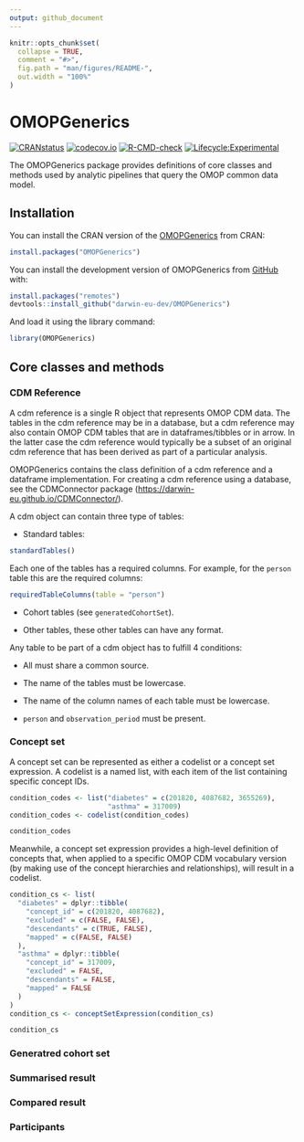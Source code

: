 ```yaml
---
output: github_document
---
```


<!-- README.md is generated from README.Rmd. Please edit that file -->

```r
knitr::opts_chunk$set(
  collapse = TRUE,
  comment = "#>",
  fig.path = "man/figures/README-",
  out.width = "100%"
)
```

# OMOPGenerics

[![CRANstatus](https://www.r-pkg.org/badges/version/OMOPGenerics)](https://CRAN.R-project.org/package=OMOPGenerics) [![codecov.io](https://codecov.io/github/darwin-eu/OMOPGenerics/coverage.svg?branch=main)](https://app.codecov.io/github/darwin-eu/OMOPGenerics?branch=main) [![R-CMD-check](https://github.com/darwin-eu/OMOPGenerics/workflows/R-CMD-check/badge.svg)](https://github.com/darwin-eu/OMOPGenerics/actions) [![Lifecycle:Experimental](https://img.shields.io/badge/Lifecycle-Experimental-339999)](https://lifecycle.r-lib.org/articles/stages.html)

The OMOPGenerics package provides definitions of core classes and methods used by analytic pipelines that query the OMOP common data model.

## Installation

You can install the CRAN version of the [OMOPGenerics](https://CRAN.R-project.org/package=OMOPGenerics) from CRAN:

```r
install.packages("OMOPGenerics")
```


You can install the development version of OMOPGenerics from [GitHub](https://github.com/) with:

```r
install.packages("remotes")
devtools::install_github("darwin-eu-dev/OMOPGenerics")
```

And load it using the library command:
```r
library(OMOPGenerics)
```


## Core classes and methods

### CDM Reference

A cdm reference is a single R object that represents OMOP CDM data. The tables in the cdm reference may be in a database, but a cdm reference may also contain OMOP CDM tables that are in dataframes/tibbles or in arrow. In the latter case the cdm reference would typically be a subset of an original cdm reference that has been derived as part of a particular analysis.

OMOPGenerics contains the class definition of a cdm reference and a dataframe implementation. For creating a cdm reference using a database, see the CDMConnector package (<https://darwin-eu.github.io/CDMConnector/>).

A cdm object can contain three type of tables:

* Standard tables:
```r
standardTables()
```
Each one of the tables has a required columns. For example, for the `person` table this are the required columns:
```r
requiredTableColumns(table = "person")
```

* Cohort tables (see `generatedCohortSet`).

* Other tables, these other tables can have any format. 

Any table to be part of a cdm object has to fulfill 4 conditions:

- All must share a common source.

- The name of the tables must be lowercase.

- The name of the column names of each table must be lowercase.

- `person` and `observation_period` must be present.


### Concept set

A concept set can be represented as either a codelist or a concept set expression. A codelist is a named list, with each item of the list containing specific concept IDs. 
```r
condition_codes <- list("diabetes" = c(201820, 4087682, 3655269),
                        "asthma" = 317009)
condition_codes <- codelist(condition_codes)

condition_codes
```

Meanwhile, a concept set expression provides a high-level definition of concepts that, when applied to a specific OMOP CDM vocabulary version (by making use of the concept hierarchies and relationships), will result in a codelist. 

```r
condition_cs <- list(
  "diabetes" = dplyr::tibble(
    "concept_id" = c(201820, 4087682),
    "excluded" = c(FALSE, FALSE),
    "descendants" = c(TRUE, FALSE),
    "mapped" = c(FALSE, FALSE)
  ),
  "asthma" = dplyr::tibble(
    "concept_id" = 317009,
    "excluded" = FALSE,
    "descendants" = FALSE,
    "mapped" = FALSE
  )
)
condition_cs <- conceptSetExpression(condition_cs)

condition_cs
```

### Generatred cohort set


### Summarised result


### Compared result


### Participants
